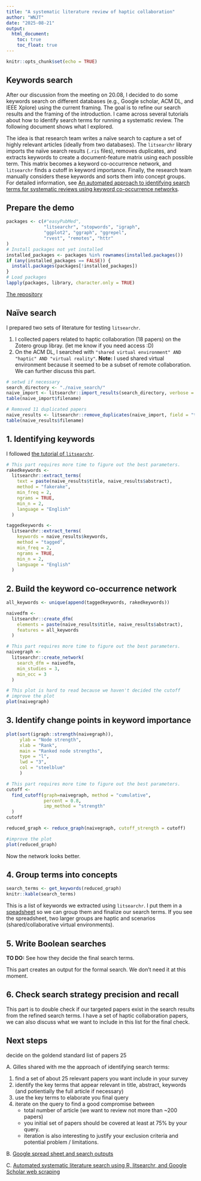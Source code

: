 ```yaml
---
title: "A systematic literature review of haptic collaboration"
author: "WNJT"
date: "2025-08-21"
output:
  html_document:
    toc: true
    toc_float: true
---
```


```r
knitr::opts_chunk$set(echo = TRUE)
```

## Keywords search 

After our discussion from the meeting on 20.08, I decided to do some keywords search on different databases (e.g., Google scholar, ACM DL, and IEEE Xplore) using the current framing.
The goal is to refine our search results and the framing of the introduction.
I came across several tutorials about how to identify search terms for running a systematic review.
The following document shows what I explored.

The idea is that research team writes a naïve search to capture a set of highly relevant articles (ideally from two databases).
The `litsearchr` library imports the naïve search results (`.ris` files), removes duplicates, and extracts keywords to create a document-feature matrix using each possible term.
This matrix becomes a keyword co-occurrence network, and `litsearchr` finds a cutoff in keyword importance.
Finally, the research team manually considers these keywords and sorts them into concept groups.
For detailed information, see [An automated approach to identifying search terms for systematic reviews using keyword co-occurrence networks](https://besjournals.onlinelibrary.wiley.com/doi/10.1111/2041-210X.13268).


## Prepare the demo

```r
packages <- c(#"easyPubMed",
              "litsearchr", "stopwords", "igraph",
              "ggplot2", "ggraph", "ggrepel",
              "rvest", "remotes", "httr"
)
# Install packages not yet installed
installed_packages <- packages %in% rownames(installed.packages())
if (any(installed_packages == FALSE)) {
  install.packages(packages[!installed_packages])
}
# Load packages
lapply(packages, library, character.only = TRUE)
```

[The repository](https://github.com/wenjietseng/slr-haptic-collaboration)

## Naïve search

I prepared two sets of literature for testing `litsearchr`.

1. I collected papers related to haptic collaboration (18 papers) on the Zotero group libray. (let me know if you need access :D)
2. On the ACM DL, I searched with `"shared virtual environment" AND "haptic" AND "virtual reality"`.
**Note:** I used shared virtual environment because it seemed to be a subset of remote collaboration. We can further discuss this part.

```r
# setwd if necessary
search_directory <- "./naive_search/"
naive_import <- litsearchr::import_results(search_directory, verbose = TRUE)
table(naive_import$filename)

# Removed 11 duplicated papers
naive_results <- litsearchr::remove_duplicates(naive_import, field = "title", method = "string_osa")
table(naive_results$filename)
```

## 1. Identifying keywords 

I followed [the tutorial of `litsearchr`](https://rdrr.io/github/elizagrames/litsearchr/f/vignettes/litsearchr_vignette.rmd).

``` r
# This part requires more time to figure out the best parameters.
rakedkeywords <-
  litsearchr::extract_terms(
    text = paste(naive_results$title, naive_results$abstract),
    method = "fakerake",
    min_freq = 2,
    ngrams = TRUE,
    min_n = 2,
    language = "English"
  )

taggedkeywords <-
  litsearchr::extract_terms(
    keywords = naive_results$keywords,
    method = "tagged",
    min_freq = 2,
    ngrams = TRUE,
    min_n = 2,
    language = "English"
  )
```

## 2. Build the keyword co-occurrence network

```r
all_keywords <- unique(append(taggedkeywords, rakedkeywords))

naivedfm <-
  litsearchr::create_dfm(
    elements = paste(naive_results$title, naive_results$abstract),
    features = all_keywords
  )

# This part requires more time to figure out the best parameters.
naivegraph <-
  litsearchr::create_network(
    search_dfm = naivedfm,
    min_studies = 3,
    min_occ = 3
  )

# This plot is hard to read because we haven't decided the cutoff
# improve the plot
plot(naivegraph)
```

## 3. Identify change points in keyword importance

``` r
plot(sort(igraph::strength(naivegraph)),
     ylab = "Node strength",
     xlab = "Rank",
     main = "Ranked node strengths",
     type = "l",
     lwd = "3",
     col = "steelblue"
     )

# This part requires more time to figure out the best parameters.
cutoff <- 
  find_cutoff(graph=naivegraph, method = "cumulative", 
              percent = 0.8,
              imp_method = "strength"
  )
cutoff

reduced_graph <- reduce_graph(naivegraph, cutoff_strength = cutoff)

#improve the plot
plot(reduced_graph)
```

Now the network looks better.

## 4. Group terms into concepts

``` r
search_terms <- get_keywords(reduced_graph)
knitr::kable(search_terms)
```
This is a list of keywords we extracted using `litsearchr`. I put them in a [speadsheet](https://docs.google.com/spreadsheets/d/1HbytdU0FtkgHbPHDnlrCuFwx5BAzkleRjizcoVzX_eQ/edit?usp=sharing) so we can group them and finalize our search terms.
If you see the spreadsheet, two larger groups are haptic and scenarios (shared/collaborative virtual environments).

## 5. Write Boolean searches

**TO DO:** See how they decide the final search terms.

This part creates an output for the formal search. We don't need it at this moment.

## 6. Check search strategy precision and recall

This part is to double check if our targeted papers exist in the search results from the refined search terms.
I have a set of haptic collaboration papers, we can also discuss what we want to include in this list for the final check.

## Next steps

decide on the goldend standard list of papers 25



A. Gilles shared with me the approach of identifying search terms:

1. find a set of about 25 relevant papers you want include in your survey
2. identify the key terms that appear relevant in title, abstract, keywords (and potientially the full article if necessary)
3. use the key terms to elaborate you final query
4. iterate on the query to find a good compromise between 
    + total number of article (we want to review not more than ~200 papers)
    + you initial set of papers should be covered at least at 75% by your query.
    + iteration is also interesting to justify your exclusion criteria and potential problem / limitations.


B. [Google spread sheet and search outputs](https://docs.google.com/spreadsheets/d/1HbytdU0FtkgHbPHDnlrCuFwx5BAzkleRjizcoVzX_eQ/edit?usp=sharing)

C. [Automated systematic literature search using R, litsearchr, and Google Scholar web scraping](https://www.r-bloggers.com/2023/03/automated-systematic-literature-search-using-r-litsearchr-and-google-scholar-web-scraping/)